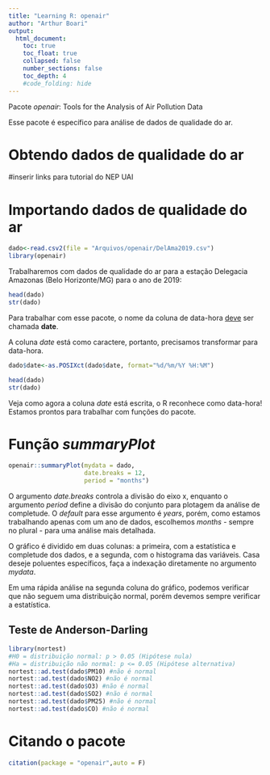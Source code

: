 ```yaml
---
title: "Learning R: openair"
author: "Arthur Boari"
output:
  html_document:
    toc: true
    toc_float: true
    collapsed: false
    number_sections: false
    toc_depth: 4
    #code_folding: hide
---
```


Pacote *openair*: Tools for the Analysis of Air Pollution Data

Esse pacote é específico para análise de dados de qualidade do ar.

# Obtendo dados de qualidade do ar

#inserir links para tutorial do NEP UAI

# Importando dados de qualidade do ar

```r
dado<-read.csv2(file = "Arquivos/openair/DelAma2019.csv")
library(openair)
```

Trabalharemos com dados de qualidade do ar para a estação Delegacia Amazonas (Belo Horizonte/MG) para o ano de 2019:

```r
head(dado)
str(dado)
```

Para trabalhar com esse pacote, o nome da coluna de data-hora <u>deve</u> ser chamada **date**.

A coluna *date* está como caractere, portanto, precisamos transformar para data-hora.

```r
dado$date<-as.POSIXct(dado$date, format="%d/%m/%Y %H:%M")
```
```r
head(dado)
str(dado)
```

Veja como agora a coluna *date* está escrita, o R reconhece como data-hora! Estamos prontos para trabalhar com funções do pacote.

# Função *summaryPlot*

```r
openair::summaryPlot(mydata = dado,
                     date.breaks = 12,
                     period = "months")
```

O argumento *date.breaks* controla a divisão do eixo x, enquanto o argumento *period* define a divisão do conjunto para plotagem da análise de completude. O *default* para esse argumento é *years*, porém, como estamos trabalhando apenas com um ano de dados, escolhemos *months* - sempre no plural - para uma análise mais detalhada.

O gráfico é dividido em duas colunas: a primeira, com a estatística e completude dos dados, e a segunda, com o histograma das variáveis. Casa deseje poluentes específicos, faça a indexação diretamente no argumento *mydata*.

Em uma rápida análise na segunda coluna do gráfico, podemos verificar que não seguem uma distribuição normal, porém devemos sempre verificar a estatística.

## Teste de Anderson-Darling

```r
library(nortest)
#H0 = distribuição normal: p > 0.05 (Hipótese nula)
#Ha = distribuição não normal: p <= 0.05 (Hipótese alternativa)
nortest::ad.test(dado$PM10) #não é normal
nortest::ad.test(dado$NO2) #não é normal
nortest::ad.test(dado$O3) #não é normal
nortest::ad.test(dado$SO2) #não é normal
nortest::ad.test(dado$PM25) #não é normal
nortest::ad.test(dado$CO) #não é normal
```


# Citando o pacote
```r
citation(package = "openair",auto = F)
```


